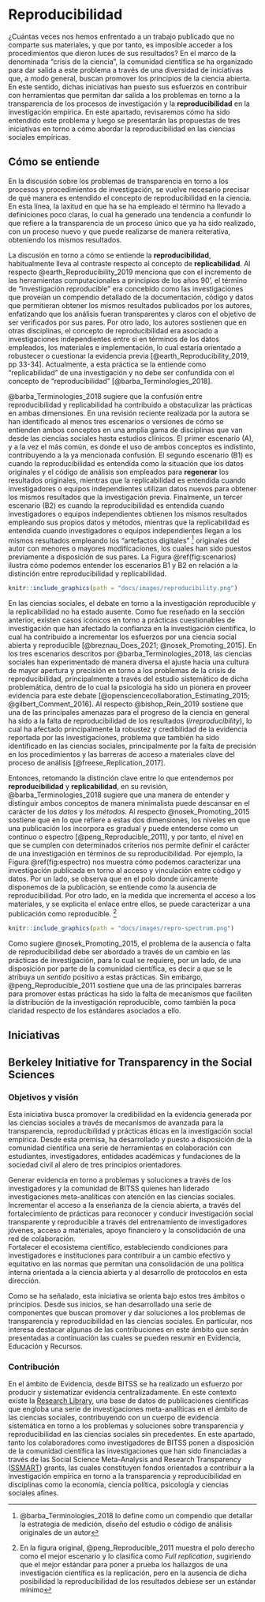 # Reproducibilidad

¿Cuántas veces nos hemos enfrentado a un trabajo publicado que no comparte sus materiales, y que por tanto, es imposible acceder a los procedimientos que dieron luces de sus resultados?  En el marco de la denominada “crisis de la ciencia", la comunidad científica se ha organizado para dar salida a este problema a través de una diversidad de iniciativas que, a modo general, buscan promover los principios de la ciencia abierta. En este sentido, dichas iniciativas han puesto sus esfuerzos en contribuir con herramientas que permitan dar salida a los problemas en torno a la transparencia de los procesos de investigación y la **reproducibilidad** en la investigación empírica. En este apartado, revisaremos cómo ha sido entendido este problema y luego se presentarán las propuestas de tres iniciativas en torno a cómo abordar la reproducibilidad en las ciencias sociales empíricas.

## Cómo se entiende

En la discusión sobre los problemas de transparencia en torno a los procesos y procedimientos de investigación, se vuelve necesario precisar de qué manera es entendido el concepto de reproducibilidad en la ciencia. En esta línea, la laxitud en que ha se ha empleado el término ha llevado a definiciones poco claras, lo cual ha generado una tendencia a confundir lo que refiere a la transparencia de un proceso único que ya ha sido realizado, con un proceso nuevo y que puede realizarse de manera reiterativa, obteniendo los mismos resultados. 

La discusión en torno a cómo se entiende la **reproducibilidad**, habitualmente lleva al contraste respecto al concepto de **replicabilidad**. Al respecto  @earth_Reproducibility_2019 menciona que con el incremento de las herramientas computacionales a principios de los años 90’, el término de “investigación reproducible” era concebido como las investigaciones que proveían un compendio detallado de la documentación, código y datos que permitieran obtener los mismos resultados publicados por los autores, enfatizando que los análisis fueran transparentes y claros con el objetivo de ser verificados por sus pares. Por otro lado, los autores sostienen que en otras disciplinas, el concepto de reproducibilidad era asociado a investigaciones independientes entre sí en términos de los datos empleados, los materiales e implementación, lo cual estaría orientado a robustecer o cuestionar la evidencia previa [@earth_Reproducibility_2019, pp 33-34]. Actualmente, a esta práctica se la entiende como “replicabilidad” de una investigación y no debe ser confundida con el concepto de “reproducibilidad” [@barba_Terminologies_2018].

@barba_Terminologies_2018 sugiere que la confusión entre reproducibilidad y replicabilidad ha contribuido a obstaculizar las prácticas en ambas dimensiones. En una revisión reciente realizada por la autora se han identificado al menos tres escenarios o versiones de cómo se entienden ambos conceptos en una amplia gama de disciplinas que van desde las ciencias sociales hasta estudios clínicos. El primer escenario (A), y a la vez el más común, es donde el uso de ambos conceptos es indistinto, contribuyendo a la ya mencionada confusión. El segundo escenario (B1) es cuando la reproducibilidad es entendida como la situación que los datos originales y el código de análisis son empleados para **regenerar**  los resultados originales, mientras que la replicabilidad es entendida cuando investigadores o equipos independientes utilizan datos nuevos para obtener los mismos resultados que la investigación previa. Finalmente, un tercer escenario (B2) es cuando la reproducibilidad es entendida cuando investigadores o equipos independientes obtienen los mismos resultados empleando sus propios datos y métodos, mientras que la replicabilidad es entendida cuando investigadores o equipos independientes llegan a los mismos resultados empleando los “artefactos digitales” [^1] originales del autor con menores o mayores modificaciones, los cuales han sido puestos previamente a disposición de sus pares. La Figura \@ref(fig:scenarios) ilustra cómo podemos entender los escenarios B1 y B2 en relación a la distinción entre reproducibilidad y replicabilidad.

[^1]: @barba_Terminologies_2018 lo define como un compendio que detallar la estrategia de medición, diseño del estudio o código de análisis originales de un autor


```r
knitr::include_graphics(path = "docs/images/reproducibility.png")
```



En las ciencias sociales, el debate en torno a la investigación reproducible y la replicabilidad no ha estado ausente. Como fue reseñado en la sección anterior, existen casos icónicos en torno a prácticas cuestionables de investigación que han afectado la confianza en la investigación científica, lo cual ha contribuido a incrementar los esfuerzos por una ciencia social abierta y reproducible [@breznau_Does_2021; @nosek_Promoting_2015]. En los tres escenarios descritos por @barba_Terminologies_2018, las ciencias sociales han experimentado de manera diversa el ajuste hacia una cultura de mayor apertura y precisión en torno a los problemas de la crisis de reproducibilidad, principalmente a través del estudio sistemático de dicha problemática, dentro de lo cual la psicología ha sido un pionera en proveer evidencia para este debate [@opensciencecollaboration_Estimating_2015; @gilbert_Comment_2016]. Al respecto @bishop_Rein_2019 sostiene que una de las principales amenazas para el progreso de la ciencia en general ha sido a la falta de reproducibilidad de los resultados (_irreproducibility_),  lo cual ha afectado principalmente la robustez y credibilidad de la evidencia reportada por las investigaciones, problema que también ha sido identificado en las ciencias sociales, principalmente por la falta de precisión en los procedimientos y las barreras de acceso a materiales clave del proceso de análisis [@freese_Replication_2017].

Entonces, retomando la distinción clave entre lo que entendemos por **reproducibilidad** y **replicabilidad**, en su revisión, @barba_Terminologies_2018 sugiere que una manera de entender y distinguir ambos conceptos de manera minimalista puede descansar en el carácter de los _datos_ y los _métodos_.  Al respecto @nosek_Promoting_2015 sostiene que en lo que refiere a estas dos dimensiones, los niveles en que una publicación los incorpora es gradual y puede entenderse como un continuo o espectro [@peng_Reproducible_2011], y por tanto, el nivel en que se cumplen con determinados criterios nos permite definir el carácter de una investigación en términos de su reproducibilidad. Por ejemplo, la Figura \@ref(fig:espectro) nos muestra cómo podemos caracterizar una investigación publicada en torno al acceso y vinculación entre código y datos. Por un lado, se observa que en el polo donde únicamente disponemos de la publicación, se entiende como la ausencia de reproducibilidad. Por otro lado, en la medida que incrementa el acceso a los materiales, y se explicita el enlace entre ellos, se puede caracterizar a una publicación como reproducible. [^2]

[^2]: En la figura original, @peng_Reproducible_2011 muestra el polo derecho como el mejor escenario y lo clasifica como *Full replication*, sugiriendo que el mejor estándar para poner a prueba los hallazgos de una investigación científica es la replicación, pero en la ausencia de dicha posibilidad la reproducibilidad de los resultados debiese ser un estándar mínimo


```r
knitr::include_graphics(path = "docs/images/repro-spectrum.png")
```

Como sugiere @nosek_Promoting_2015, el problema de la ausencia o falta de reproducibilidad debe ser abordado a través de un cambio en las prácticas de investigación, para lo cual se requiere, por un lado, de una disposición por parte de la comunidad científica, es decir a que se le atribuya un _sentido_ positivo a estas prácticas. Sin embargo, @peng_Reproducible_2011 sostiene que una de las principales barreras para promover estas prácticas ha sido la falta de mecanismos que faciliten la distribución de la investigación reproducible, como también la poca claridad respecto de los estándares asociados a ello. 

## Iniciativas 

## Berkeley Initiative for Transparency in the Social Sciences

### Objetivos y visión

Esta iniciativa busca promover la credibilidad en la evidencia generada por las ciencias sociales a través de mecanismos de avanzada para la transparencia, reproducibilidad y prácticas éticas en la investigación social empírica. Desde esta premisa, ha desarrollado y puesto a disposición de la comunidad científica una serie de herramientas en colaboración con estudiantes, investigadores, entidades académicas y fundaciones de la sociedad civil al alero de tres principios orientadores.

Generar evidencia en torno a problemas y soluciones a través de los investigadores y la comunidad de BITSS quienes han liderado investigaciones meta-analíticas con atención en las ciencias sociales.
Incrementar el acceso a la enseñanza de la ciencia abierta, a través del fortalecimiento de prácticas para reconocer y conducir investigación social transparente y reproducible a través del entrenamiento de investigadores jóvenes, acceso a materiales, apoyo financiero y la consolidación de una red de colaboración.   
Fortalecer el ecosistema científico, estableciendo condiciones para investigadores e instituciones para contribuir a un cambio efectivo y equitativo en las normas que permitan una consolidación de una política interna orientada a la ciencia abierta y al desarrollo de protocolos en esta dirección.

Como se ha señalado, esta iniciativa se orienta bajo estos tres ámbitos o principios. Desde sus inicios, se han desarrollado una serie de componentes que buscan promover y dar soluciones a los problemas de transparencia y reproducibilidad en las ciencias sociales. En particular, nos interesa destacar algunas de las contribuciones en este ámbito que serán presentadas a continuación las cuales se pueden resumir en Evidencia, Educación y Recursos.

### Contribución

En el ámbito de Evidencia, desde BITSS se ha realizado un esfuerzo por producir y sistematizar evidencia centralizadamente. En este contexto existe la [Research Library](https://www.bitss.org/research-library/), una base de datos de publicaciones científicas que engloba una serie de investigaciones meta-analíticas en el ámbito de las ciencias sociales, contribuyendo con un cuerpo de evidencia sistemática en torno a los problemas y soluciones sobre transparencia y reproducibilidad en las ciencias sociales sin precedentes. En este apartado, tanto los colaboradores como investigadores de BITSS ponen a disposición de la comunidad científica las investigaciones que han sido financiadas a través de las Social Science Meta-Analysis and Research Transparency ([SSMART](https://www.bitss.org/ssmart-grants/)) grants, las cuales constituyen fondos orientados a contribuir a la investigación empírica en torno a la transparencia y reproducibilidad en disciplinas como la economía, ciencia política, psicología y ciencias sociales afines. 
 

